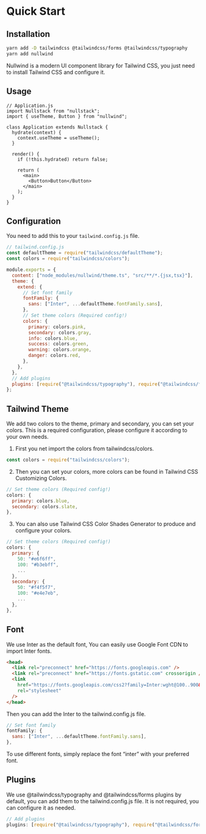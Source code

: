 
<Meta title="Getting Started" description="" />

# Quick Start

## Installation

```bash
yarn add -D tailwindcss @tailwindcss/forms @tailwindcss/typography
yarn add nullwind
```

Nullwind is a modern UI component library for Tailwind CSS, you just need to install Tailwind CSS and configure it.

## Usage

```tsx
// Application.js
import Nullstack from "nullstack";
import { useTheme, Button } from "nullwind";

class Application extends Nullstack {
  hydrate(context) {
    context.useTheme = useTheme();
  }

  render() {
    if (!this.hydrated) return false;

    return (
      <main>
        <Button>Button</Button>
      </main>
    );
  }
}
```

## Configuration

You need to add this to your `tailwind.config.js` file.

```js
// tailwind.config.js
const defaultTheme = require("tailwindcss/defaultTheme");
const colors = require("tailwindcss/colors");

module.exports = {
  content: ["node_modules/nullwind/theme.ts", "src/**/*.{jsx,tsx}"],
  theme: {
    extend: {
      // Set font family
      fontFamily: {
        sans: ["Inter", ...defaultTheme.fontFamily.sans],
      },
      // Set theme colors (Required config!)
      colors: {
        primary: colors.pink,
        secondary: colors.gray,
        info: colors.blue,
        success: colors.green,
        warning: colors.orange,
        danger: colors.red,
      },
    },
  },
  // Add plugins
  plugins: [require("@tailwindcss/typography"), require("@tailwindcss/forms")],
};
```

## Tailwind Theme

We add two colors to the theme, primary and secondary, you can set your colors. This is a required configuration, please configure it according to your own needs.

1. First you net import the colors from tailwindcss/colors.

```js
const colors = require("tailwindcss/colors");
```

2. Then you can set your colors, more colors can be found in Tailwind CSS Customizing Colors.

```js
// Set theme colors (Required config!)
colors: {
  primary: colors.blue,
  secondary: colors.slate,
},
```

3. You can also use Tailwind CSS Color Shades Generator to produce and configure your colors.

```js
// Set theme colors (Required config!)
colors: {
  primary: {
    50: "#e6f6ff",
    100: "#b3ebff",
    ...
  },
  secondary: {
    50: "#f4f5f7",
    100: "#e4e7eb",
    ...
  },
},
```

## Font

We use Inter as the default font, You can easily use Google Font CDN to import Inter fonts.

```html
<head>
  <link rel="preconnect" href="https://fonts.googleapis.com" />
  <link rel="preconnect" href="https://fonts.gstatic.com" crossorigin />
  <link
    href="https://fonts.googleapis.com/css2?family=Inter:wght@100..900&display=swap"
    rel="stylesheet"
  />
</head>
```

Then you can add the Inter to the tailwind.config.js file.

```js
// Set font family
fontFamily: {
  sans: ["Inter", ...defaultTheme.fontFamily.sans],
},
```

To use different fonts, simply replace the font “inter” with your preferred font.

## Plugins

We use @tailwindcss/typography and @tailwindcss/forms plugins by default, you can add them to the tailwind.config.js file. It is not required, you can configure it as needed.

```js
// Add plugins
plugins: [require("@tailwindcss/typography"), require("@tailwindcss/forms")],
```
